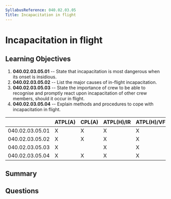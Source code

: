 ```yaml
---
SyllabusReference: 040.02.03.05
Title: Incapacitation in flight
---
```


# Incapacitation in flight

## Learning Objectives

1.  **040.02.03.05.01** -- State that incapacitation is most dangerous when its
    onset is insidious.
2.  **040.02.03.05.02** -- List the major causes of in-flight incapacitation.
3.  **040.02.03.05.03** -- State the importance of crew to be able to recognise
    and promptly react upon incapacitation of other crew members, should it occur
    in flight.
4.  **040.02.03.05.04** -- Explain methods and procedures to cope with
    incapacitation in flight.

|                 | ATPL(A) | CPL(A) | ATPL(H)/IR | ATPL(H)/VFR | CPL(H) | IR | CBIR(A) |
| --------------- | ------- | ------ | ---------- | ----------- | ------ | -- | ------- |
| 040.02.03.05.01 | X       | X      | X          | X           | X      | X  |         |
| 040.02.03.05.02 | X       | X      | X          | X           | X      | X  |         |
| 040.02.03.05.03 | X       |        | X          | X           |        |    |         |
| 040.02.03.05.04 | X       | X      | X          | X           | X      | X  |         |

## Summary

## Questions
